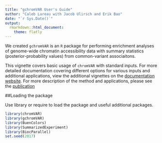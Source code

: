 ```yaml
---
title: "gchromVAR User's Guide"
author: "Caleb Lareau with Jacob Ulirsch and Erik Bao"
date: "`r Sys.Date()`"
output:
  rmarkdown::html_document:
    theme: flatly
---
```



We created `gchromVAR` is an `R` package for performing enrichment analyses of genome-wide chromatin accessibility data with summary statistics (posterior-probability values) from common-variant associaitons. 

This vignette covers basic usage of `chromVAR` with standard inputs. For more detailed documentation covering different options for various inputs and additional applications, view the additional vignettes on the [documentation website](https://greenleaflab.github.io/chromVAR/). For more description of the method and applications, please see the [publication](https://www.nature.com/nmeth/journal/vaop/ncurrent/full/nmeth.4401.html) 

##Loading the package

Use library or require to load the package and useful additional packages.

```r
library(chromVAR)
library(gchromVAR)
library(BuenColors)
library(SummarizedExperiment)
library(BiocParallel)
set.seed(2017)
```

